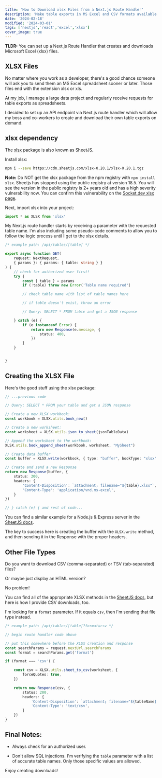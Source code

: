 ```yaml
---
title: 'How to Download xlsx Files from a Next.js Route Handler'
description: 'Make table exports in MS Excel and CSV formats available on demand.'
date: '2024-02-18'
modified: '2024-03-01'
tags: ['nextjs','react','excel','xlsx']
cover_image: true
---
```


**TLDR:** You can set up a Next.js Route Handler that creates and downloads Microsoft Excel (xlsx) files. 

## XLSX Files

No matter where you work as a developer, there's a good chance someone will ask you to send them an MS Excel spreadsheet sooner or later. Those files end with the extension xlsx or xls. 

At my job, I manage a large data project and regularly receive requests for table exports as spreadsheets. 

I decided to set up an API endpoint via Next.js route handler which will allow my boss and co-workers to create and download their own table exports on demand. 

## xlsx dependency

The [xlsx](https://docs.sheetjs.com/docs/getting-started/installation/frameworks) package is also known as SheetJS. 

Install xlsx:

```bash
npm i --save https://cdn.sheetjs.com/xlsx-0.20.1/xlsx-0.20.1.tgz
```
**Note:** Do NOT get the xlsx package from the npm registry with `npm install xlsx`. Sheetjs has stopped using the public registry at version 18.5. You will see the version in the public registry is 2+ years old and has a high severity vulnerability now. You can confirm this vulnerability on the [Socket.dev xlsx page](https://socket.dev/npm/package/xlsx).

Next, import xlsx into your project:

```ts 
import * as XLSX from 'xlsx'
```
My Next.js route handler starts by receiving a parameter with the requested table name. I'm also including some pseudo-code comments to allow you to follow the logic process until I get to the xlsx details.

```ts 
/* example path: /api/tables/[table] */

export async function GET(
    request: NextRequest,
    { params }: { params: { table: string } }
) {
    // check for authorized user first! 
    try {
        const { table } = params
        if (!table) throw new Error('Table name required')

        // check table name with list of table names here

        // if table doesn't exist, throw an error 

        // Query: SELECT * FROM table and get a JSON response 

    } catch (e) {
        if (e instanceof Error) {
            return new Response(e.message, {
                status: 400,
            })
        }
    }
    

}
```

## Creating the XLSX File 

Here's the good stuff using the xlsx package:
 
```ts 
// ...previous code 

// Query: SELECT * FROM your table and get a JSON response

// Create a new XLSX workbook:
const workbook = XLSX.utils.book_new()

// Create a new worksheet: 
const worksheet = XLSX.utils.json_to_sheet(jsonTableData)

// Append the worksheet to the workbook: 
XLSX.utils.book_append_sheet(workbook, worksheet, "MySheet")

// Create data buffer 
const buffer = XLSX.write(workbook, { type: "buffer", bookType: "xlsx" })

// Create and send a new Response
return new Response(buffer, {
    status: 200,
    headers: {
        'Content-Disposition': `attachment; filename="${table}.xlsx"`,
        'Content-Type': 'application/vnd.ms-excel',
    }
})

// } catch (e) { and rest of code...
```
You can find a similar example for a Node.js & Express server in the [SheetJS docs](https://docs.sheetjs.com/docs/solutions/output#example-server-responses). 

The key to success here is creating the buffer with the `XLSX.write` method, and then sending it in the Response with the proper headers. 

## Other File Types

Do you want to download CSV (comma-separated) or TSV (tab-separated) files? 

Or maybe just display an HTML version? 

No problem! 

You can find all of the appropriate XLSX methods in the [SheetJS docs](https://docs.sheetjs.com/), but here is how I provide CSV downloads, too. 

I'm looking for a `format` parameter. If it equals `csv`, then I'm sending that file type instead. 

```ts
/* example path: /api/tables/[table]?format=csv */

// begin route handler code above 

// put this somewhere before the XLSX creation and response 
const searchParams = request.nextUrl.searchParams
const format = searchParams.get('format')

if (format === 'csv') {

    const csv = XLSX.utils.sheet_to_csv(worksheet, {
        forceQuotes: true,
    })

    return new Response(csv, {
        status: 200,
        headers: {
            'Content-Disposition': `attachment; filename="${tableName}.csv"`,
            'Content-Type': 'text/csv',
        }
    })
}
```
## Final Notes:

- Always check for an authorized user. 

- Don't allow SQL injections. I'm verifying the `table` parameter with a list of accurate table names. Only those specific values are allowed. 

Enjoy creating downloads!


